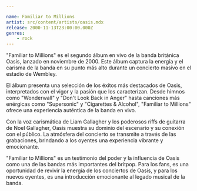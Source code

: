 ```yaml
---

name: Familiar to Millions
artist: src/content/artists/oasis.mdx
release: 2000-11-13T23:00:00.000Z
genres:
    - rock
---
```


"Familiar to Millions" es el segundo álbum en vivo de la banda británica Oasis, lanzado en noviembre de 2000. Este álbum captura la energía y el carisma de la banda en su punto más alto durante un concierto masivo en el estadio de Wembley.

El álbum presenta una selección de los éxitos más destacados de Oasis, interpretados con el vigor y la pasión que los caracterizan. Desde himnos como "Wonderwall" y "Don't Look Back in Anger" hasta canciones más enérgicas como "Supersonic" y "Cigarettes & Alcohol", "Familiar to Millions" ofrece una experiencia auténtica de la banda en vivo.

Con la voz carismática de Liam Gallagher y los poderosos riffs de guitarra de Noel Gallagher, Oasis muestra su dominio del escenario y su conexión con el público. La atmósfera del concierto se transmite a través de las grabaciones, brindando a los oyentes una experiencia vibrante y emocionante.

"Familiar to Millions" es un testimonio del poder y la influencia de Oasis como una de las bandas más importantes del britpop. Para los fans, es una oportunidad de revivir la energía de los conciertos de Oasis, y para los nuevos oyentes, es una introducción emocionante al legado musical de la banda.
